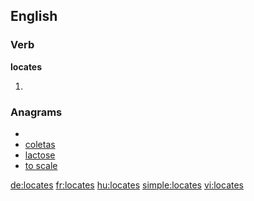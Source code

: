 ==English==

===Verb===
'''locates'''

# {{third-person singular of|[[locate]]}}

===Anagrams===
* {{alphagram|acelost}}
* [[coletas#English|coletas]]
* [[lactose#English|lactose]]
* [[to scale#English|to scale]]

[[de:locates]]
[[fr:locates]]
[[hu:locates]]
[[simple:locates]]
[[vi:locates]]